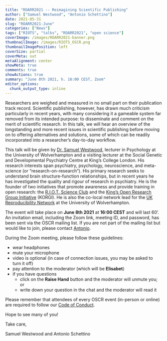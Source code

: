 ```yaml
---
title: "ROARR2021 -- Reimagining Scientific Publishing"
author: ["Samuel Westwood", "Antonio Schettino"]
date: 2021-05-31
slug: "ROARR2021-June"
categories: ["News"]
tags: ["RIOTS", "talks", "ROARR2021", "open science"]
coverImage: /images/ROARR2021-banner.png
thumbnailImage: /images/RIOTS_OSCR.png
thumbnailImagePosition: left
coverSize: partial
coverMeta: out
metaAlignment: center
showMeta: true
comments: true
showActions: true
summary: "June 8th 2021, h. 16:00 CEST, Zoom"
editor_options: 
  chunk_output_type: inline
---
```


Researchers are weighed and measured in no small part on their publication track record. Scientific publishing, however, has drawn much criticism particularly in recent years, with many considering it a gameable system far removed from its intended purpose: to disseminate and comment on the merit of scientific research. In this talk, we will hear an overview of the longstanding and more recent issues in scientific publishing before moving on to offering alternatives and solutions, some of which can be readily incorporated into a researcher's day-to-day workflow.

This talk will be given by [Dr. Samuel Westwood](https://twitter.com/westwoodsam1), lecturer in Psychology at the University of Wolverhampton and a visiting lecturer at the Social Genetic and Developmental Psychiatry Centre at King's College London. His research interests span psychiatry, psychology, neuroscience, and meta-science (or "research-on-research"). His primary research seeks to understand brain structure-function relationships, but in recent years he has investigated the quality and rigour of research in psychiatry. He is the founder of two initiatives that promote awareness and provide training in open research: the [R.I.O.T. Science Club](http://riotscience.co.uk/about-us/) and the [King's Open Research Group Initiative](https://www.kcl.ac.uk/research/kings-open-research-group-initiative-korgi) (KORGI). He is also the co-local network lead for the [UK Reproducibility Network](https://www.ukrn.org/) at the University of Wolverhampton.

The event will take place on **June 8th 2021** at **16:00 CEST** and will last 60'. An invitation email, including the Zoom link, meeting ID, and password, has been sent via the OSCR mailing list. If you are not part of the mailing list but would like to join, please contact [Antonio](mailto:schettino@eur.nl).

During the Zoom meeting, please follow these guidelines:

* wear headphones
* mute your microphone
* video is optional (in case of connection issues, you may be asked to turn it off)
* pay attention to the moderator (which will be **Elisabet**)
* if you have questions
  - click on the **Raise Hand** button and the moderator will unmute you; or
  - write down your question in the chat and the moderator will read it

Please remember that attendees of every OSCR event (in-person or online) are required to follow our [Code of Conduct](https://www.openscience-rotterdam.com/coc/).

Hope to see many of you!

Take care,

Samuel Westwood and Antonio Schettino


